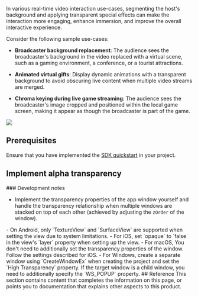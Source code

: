 
In various real-time video interaction use-cases, segmenting the host's background and applying transparent special effects can make the interaction more engaging, enhance immersion, and improve the overall interactive experience.

<PlatformWrapper platform="android, ios, macos, windows, unity, react-native">
Consider the following sample use-cases:

* **Broadcaster background replacement**: The audience sees the broadcaster's background in the video replaced with a virtual scene, such as a gaming environment, a conference, or a tourist attractions.

* **Animated virtual gifts**: Display dynamic animations with a transparent background to avoid obscuring live content when multiple video streams are merged.

* **Chroma keying during live game streaming**: The audience sees the broadcaster's image cropped and positioned within the local game screen, making it appear as though the broadcaster is part of the game.

![](/images/rtc-sdk/alpha-transparency-demo.png)


## Prerequisites
Ensure that you have implemented the [SDK quickstart](../get-started/get-started-sdk) in your project.

## Implement alpha transparency

<Implementation />

<PlatformWrapper notAllowed="react-native, unity">
### Development notes

- Implement the transparency properties of the app window yourself and handle the transparency relationship when multiple windows are stacked on top of each other (achieved by adjusting the `zOrder` of the window). 
</PlatformWrapper>
<PlatformWrapper platform="android">
- On Android, only `TextureView` and `SurfaceView` are supported when setting the view due to system limitations.
</PlatformWrapper>
<PlatformWrapper platform="ios, macos">
- For iOS, set `opaque` to `false` in the view's `layer` property when setting up the view.
- For macOS, You don't need to additionally set the transparency properties of the window. Follow the settings described for iOS.
</PlatformWrapper>
<PlatformWrapper platform="windows">
- For Windows, create a separate window using `CreateWindowEx` when creating the project and set the `High Transparency` property. If the target window is a child window, you need to additionally specify the `WS_POPUP` property.
</PlatformWrapper>

<PlatformWrapper platform="android">
## Reference
This section contains content that completes the information on this page, or points you to documentation that explains other aspects to this product.

<Reference />
</PlatformWrapper>
</PlatformWrapper>

<PlatformWrapper notAllowed="android, ios, macos, windows, unity, react-native">
<NotAvailable />
</PlatformWrapper>